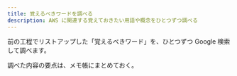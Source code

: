 ---
title: 覚えるべきワードを調べる
description: AWS に関連する覚えておきたい用語や概念をひとつずつ調べる
---

前の工程でリストアップした「覚えるべきワード」を、ひとつずつ Google 検索して調べます。

調べた内容の要点は、メモ帳にまとめておく。
